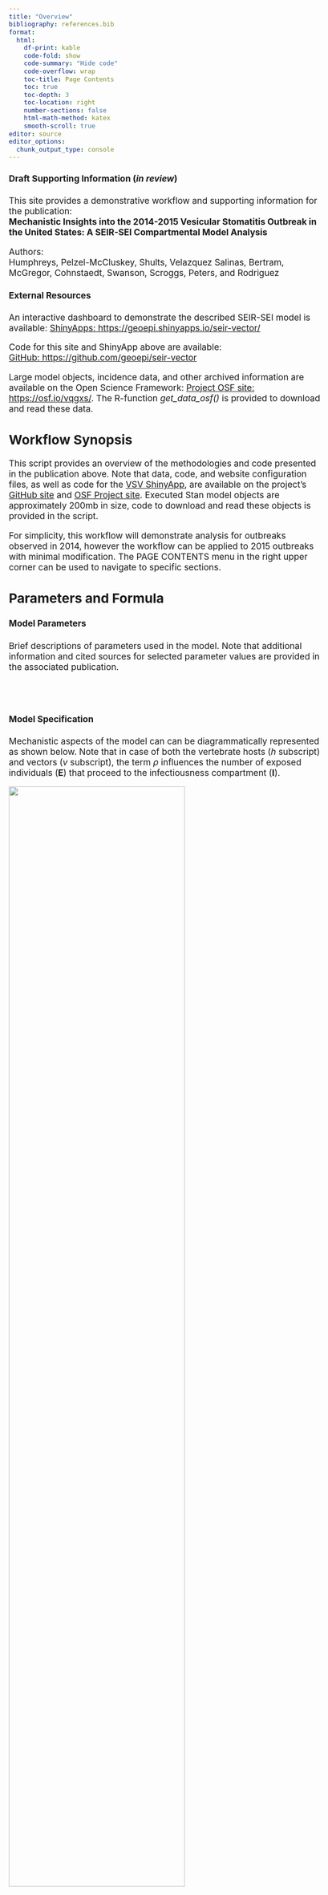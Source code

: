 ```yaml
---
title: "Overview"
bibliography: references.bib
format:
  html: 
    df-print: kable
    code-fold: show
    code-summary: "Hide code"
    code-overflow: wrap
    toc-title: Page Contents
    toc: true
    toc-depth: 3
    toc-location: right
    number-sections: false
    html-math-method: katex
    smooth-scroll: true
editor: source
editor_options: 
  chunk_output_type: console
---
```

```{=html}
<style type="text/css">

body, td {
   font-size: 13pt;
}
code.r{
  font-size: 9pt;
}
pre {
  font-size: 11pt
}
</style>
```

::: {.callout-important icon=false}
#### Draft Supporting Information (*in review*) 
This site provides a demonstrative workflow and supporting information for the publication:  
**Mechanistic Insights into the 2014-2015 Vesicular Stomatitis Outbreak in the United States: A SEIR-SEI Compartmental Model Analysis**  
  
Authors:  
Humphreys, Pelzel-McCluskey, Shults, Velazquez Salinas, Bertram, McGregor, Cohnstaedt, Swanson, Scroggs, Peters, and Rodriguez 
:::
    
::: {.callout-tip icon=false} 
#### External Resources
An interactive dashboard to demonstrate the described SEIR-SEI model is available:
[ShinyApps: https://geoepi.shinyapps.io/seir-vector/](https://geoepi.shinyapps.io/seir-vector/)  
  
Code for this site and ShinyApp above are available:    
[GitHub: https://github.com/geoepi/seir-vector](https://github.com/geoepi/seir-vector)    
  
Large model objects, incidence data, and other archived information are available on the Open Science Framework: [Project OSF site: https://osf.io/vqgxs/](https://osf.io/vqgxs/). The R-function *get_data_osf()* is provided to download and read these data.  
:::

  
## Workflow Synopsis   
This script provides an overview of the methodologies and code presented in the publication above. Note that data, code, and website configuration files, as well as code for the [VSV ShinyApp](https://geoepi.shinyapps.io/seir-vector/), are available on the project's [GitHub site](https://github.com/geoepi/seir-vector) and [OSF Project site](https://osf.io/vqgxs/).  Executed Stan model objects are approximately 200mb in size, code to download and read these objects is provided in the script.  
  
For simplicity, this workflow will demonstrate analysis for outbreaks observed in 2014, however the workflow can be applied to 2015 outbreaks with minimal modification.  The PAGE CONTENTS menu in the right upper corner can be used to navigate to specific sections.  
  

## Parameters and Formula 

#### Model Parameters  
Brief descriptions of parameters used in the model. Note that additional information and cited sources for selected parameter values are provided in the associated publication.  
\
\begin{array}{|c|l|}
  \hline
  \text{Parameter} & \text{Description} \\ 
  \hline
  N_h & \text{Total number of vertebrate hosts} \\
  N_v & \text{Total number of insect vectors} \\
  \upsilon_h & \text{Contact rate, bites sustained by host} \\
  \upsilon_v & \text{Contact rate, vector biting rate} \\
  \beta_h & \text{Vector to host transmission probability} \\
  \beta_v & \text{Host to vector transmission probability}  \\
  \sigma_h & \text{Intrinsic Incubation Period (IIP)} \\
  \sigma_v & \text{Extrinsic Incubation Period (EIP)} \\
  \gamma_h & \text{Host removal rate (recovery or quarantine)} \\
  \rho_h & \text{Host heterogeneous competency} \\
  \rho_v & \text{Vector heterogeneous competency} \\
  \mu_v & \text{Vector background mortality rate} \\
  \kappa & \text{Observation bias (proportion observed)} \\
  \hline
\end{array}
\

#### Model Specification  
Mechanistic aspects of the model can can be diagrammatically represented as shown below. Note that in case of both the vertebrate hosts ($h$ subscript) and vectors ($v$ subscript), the term $\rho$ influences the number of exposed individuals (**E**) that proceed to the infectiousness compartment (**I**).   
   
![](images/diagram.png){ width=75% height=auto }
  
  
      
**More formally, the model is given as: **     
   
$$\begin{align} 
    \lambda_h &= \upsilon_h \cdot \beta_h \cdot \frac{I_v}{N_v} \\ 
    \lambda_v &= \upsilon_v \cdot \beta_v \cdot \frac{I_h}{N_h} \\ 
    \frac{dS_h}{dt} &= -\lambda_h \cdot S_h \\ 
    \frac{dE_h}{dt} &=  \lambda_h \cdot S_h - \sigma_h \cdot E_h \\ 
    \frac{dI_h}{dt} &= \sigma_h \cdot E_h \cdot \rho_h - \gamma_h \cdot I_h \\ 
    \frac{dR_h}{dt} &=  \gamma_h \cdot I_h  \\ 
    \frac{dS_v}{dt} &= \mu_v \cdot N_v - \lambda_v \cdot S_v - \mu_v \cdot S_v \\ 
    \frac{dE_v}{dt} &= \lambda_v \cdot S_v - (\sigma_v + \mu_v) \cdot E_v \\ 
    \frac{dI_v}{dt} &=  \sigma_v \cdot E_v \cdot \rho_v - \mu_v \cdot I_v \\ \nonumber
\end{align}$$ {#eq-seirsei}  
  
**in which the first two lines give the Force of Infection (FOI, $\lambda$'s) for hosts and vectors respectively** and $\rho$ parameters (range 0.00-1.00) potentially reduce the size of the exposed (**E**) populations used in calculating the number of infectious individuals (**I**).     

## Model Preliminaries  
Before constructing a Bayesian model in Stan ([Stan Installation](https://mc-stan.org/users/interfaces/)), we first visualize the data and construct an exploratory compartmental model using non-Bayesian Ordinary Differential Equations (ODE) and the **deSolve** Package.    
  

### Needed Libraries  
Load needed R-Packages and custom functions.  
```r
library(here) # to manage directories
library(tidyverse) # data wrangling
library(deSolve) # for exploratory models
library(ggdist) # visualizations
library(rstan) # interface with Stan from R
rstan_options(auto_write = TRUE) # options
options(mc.cores = parallel::detectCores())

library(cmdstanr) # additional Stan options in R
check_cmdstan_toolchain(fix = TRUE, quiet = TRUE)
register_knitr_engine()

# custom functions (mostly plotting)  
source(here("./R/utilities.R"))
source_dir("./R")
```

### Observed Incidence  
Read observed incidence data as a data frame called *truth_df* and create a simple plot figure. Note that 2014 and 2015 data are available in the *vsv_ind_truth.rds* object.  
  
##### Contents for *truth_df*
-   date: Estimated date of disease onset (symptoms) as determined by examination at time of inspection.  
-   count: Number of individuals animals with Vesicular Stomatitis (VS)   
-   susc: Number of individual animals located with same herd or on same premises as confirmed animal.  These values are assumed to reflect susceptible animals.  
-   year: Year of confirmed VS onset.  
-   doy: Integer 1-365 reflecting the day of year for the *date*.  
```r
truth_df <- get_data_osf("vs_inc_truth") |>
  filter(year == 2014) # change to 2015 to examine 2015 data

str(truth_df)
```


```r
#| label: fig-incidence
#| fig-cap: "Observed VS incidence 2014."
#| 
plot_incidence(truth_df)
```


### Exploratory Model  
Before coding a Stan model, model parameters are through construction of a relatively simple Ordinary Differential Equations (ODE) model using the **deSolve** package.  This model uses discrete, user specified values and does not incorporate uncertainty.  
   
##### Initial Parameters  
Parameters are describe in the Table at top of page.  The specific values given in this example were arbitrarily selected from the ranges evaluated in the full model (presented later in script).    
```r
initial_parameters <- c(
  beta_h = 0.95,
  gamma_h = 0.10,
  sigma_h = 0.25,
  sigma_v = 0.4,
  rho_h = 0.3,
  rho_v = 0.85,
  beta_v = 0.85,
  mu_v = 0.1,
  upsilon_h = 0.6,
  upsilon_v = 0.35
)
```

##### Initial Conditions  
Initial population estimates and counts of exposed and infectious individuals.  
```r
N_h <- 10000   # number of vertebrate hosts
Eh <- 0        # initial hosts exposed
Ih <- 1        # initial hosts infectious
N_v <- 300 * N_h  # number of vectors per host
Ev <- 0        # initial exposed vectors
Iv <- 1        # initial infectious vectors

initial_conditions <- c(
  Sh = N_h - Eh - Ih,  # Susceptible hosts
  Eh = Eh,             # Exposed hosts
  Ih = Ih,             # Infectious hosts
  Rh = 0,              # Recovered hosts
  Sv = N_v - Iv - Ev,  # Susceptible vectors
  Ev = Ev,             # Exposed vectors
  Iv = Iv              # Infectious vectors
)
```
  
##### ODE Function  
Results from this exploratory model can be examined more thoroughly on the [SEIR-SEI ShinyApp](https://geoepi.shinyapps.io/seir-vector/), which uses the same underlying function as given here.  
```r
seirsei_ode <- function(t, state, parameters) {
  with(as.list(c(state, parameters)), {
    
    lambda_h = upsilon_h * beta_h * Iv / N_v
    lambda_v = upsilon_v * beta_v * Ih / N_h
    
    dSh = -lambda_h * Sh
    dEh = lambda_h * Sh - sigma_h * Eh
    dIh = sigma_h * Eh*rho_h - gamma_h * Ih
    dRh = gamma_h * Ih
    dSv = mu_v * N_v - lambda_v * Sv - mu_v * Sv
    dEv = lambda_v * Sv - (sigma_v + mu_v) * Ev
    dIv = sigma_v * Ev*rho_v - mu_v * Iv
    
    return(list(c(dSh, dEh, dIh, dRh, dSv, dEv, dIv)))
  })
}

```
  
##### Time Steps  
```r
times <- seq(0, 365, by = 1)
``` 
  
##### Run Model
```r
out <- as.data.frame(
  ode(y = initial_conditions, times = times, func = seirsei_ode, parms = initial_parameters)
)
```
   
#### Plot Results  
```r
#| label: fig-ode_dyn
#| fig-cap: "Host population dynamics from exploratory model."
#| 
plot_ode_dynamics(out)
```

```r
#| label: fig-comp_ii
#| fig-cap: "Comparison of incident infections.  Line labeled Infected indicates the number of new indiduals added to the Exposed compartment per time step, whereas the line labeled Symptomatic refers to the number of new individuals added to the infectious compartment.  The ratio of the sums for the Infected and Symptomatic curves is shown as Estimated rho in the plot. This reverse calculation demonstrates what the rho competency parameter is doing in the model. "
#| 
compare_ei_incidence(out, gamma_h=initial_parameters["gamma_h"])
``` 


## Bayesian Model  
Having demonstrated model parameter relationships using the ODE function above, a full Bayesian model is next constructed in Stan.  The Bayesian approach allows for parameters to specified based on what is currently understood about VSV hosts, vectors, and epidemiology.  This done through prior distribution specifications.  The Bayesian approach also provides for better accounting of uncertainty in the model.     
    
In addition to translating the SEIR-SEI equations (@eq-seirsei) to the Stan language, a likelihood function is needed as well as incorporation of an additional *observation error* term to help account for the difference between disease cases as observed and documented and the case number (theoretically) needed to propagate the disease, assuming the model's mechanistic parameters accurately reflect the reality of the VS epidemiology.  
   
### Prior Model  
Before incorporating observed data into the model, a prior model is coded and evaluated to ensure that assumptions about prior distributions are reasonable.  
  
#### Prior model code 
```stan
functions {
    // SEIR-SEI function
  real[] seirsei(real t, real[] y, real[] theta, 
             real[] x_r, int[] x_i) {

      real N_h = x_i[1];        // parameters are described in table above
      real beta_h = theta[1];
      real gamma_h = theta[2];
      real sigma_h = theta[3];
      real sigma_v = theta[4];
      real rho_h = theta[5];
	  real rho_v = theta[6];
      real beta_v = theta[7];
      real mu_v = theta[8];
	  real upsilon_h = theta[9];
	  real upsilon_v = theta[10];
      real i_0 = theta[11];     // initial conditions
      real e_0 = theta[12];
      real ev_0 = theta[13];
      real iv_0 = theta[14];
      real N_v = theta[15];
      
      // initial compartment sizes
      real init[7] = {N_h - i_0 - e_0, e_0, i_0, 0, N_v - iv_0 - ev_0, ev_0, iv_0}; 
      
      real Sh = y[1] + init[1]; // compartments
      real Eh = y[2] + init[2];
      real Ih = y[3] + init[3];
      real Rh = y[4] + init[4];
      real Sv = y[5] + init[5];
      real Ev = y[6] + init[6];
      real Iv = y[7] + init[7];
	  
	  // FORCE of Infection
	  real lambda_h = upsilon_h * beta_h * Iv / N_v;
      real lambda_v = upsilon_v * beta_v * Ih / N_h;
	  
	  // differential equations
	  real dS_dt = -lambda_h * Sh;
      real dE_dt =  lambda_h * Sh - sigma_h * Eh;
      real dI_dt = sigma_h * Eh*rho_h - gamma_h * Ih;
      real dR_dt =  gamma_h * Ih;
	  
	  real dSv_dt = mu_v*N_v - lambda_v*Sv - mu_v*Sv;
      real dEv_dt = lambda_v*Sv - (sigma_v + mu_v)*Ev;
      real dIv_dt =  sigma_v * Ev*rho_v - mu_v*Iv;
     
      return {dS_dt, dE_dt, dI_dt, dR_dt, dSv_dt, dEv_dt, dIv_dt};
  }
}
data {
  int<lower=1> n_days; // number of days
  real t0;            // initial step
  real ts[n_days];    // time steps
  int N_h;            // host population size
  int N_v;            // vector population size
}
transformed data {
  real x_r[0];        // data array
  int x_i[1] = { N_h };   // array with host population size
}
parameters {
  real<lower=0, upper=1> beta_h; // parameters, see table above
  real<lower=0> gamma_h;
  real<lower=0> sigma_h;
  real<lower=0> sigma_v;
  real<lower=0, upper=1> rho_h;
  real<lower=0, upper=1> rho_v;
  real<lower=0, upper=1> beta_v;
  real<lower=0> mu_v;
  real<lower=0> upsilon_h;
  real<lower=0> upsilon_v;
  real<lower=0> phi_inv;
  real<lower=0> i_0; 
  real<lower=0> e_0; 
  real<lower=0> ev_0; 
  real<lower=0> iv_0; 
}
transformed parameters{
  real y[n_days, 7];        // outputs, state variables
  real incidence[n_days - 1];   // incidence 
  real phi = 1. / phi_inv;    // dispersian parameter for NegBinomial
  real theta[15] = {beta_h, gamma_h, sigma_h, sigma_v, rho_h, rho_v, beta_v, mu_v, upsilon_h, upsilon_v, i_0, e_0, ev_0, iv_0, N_v};
  
  // solve ODEs using Runge-Kutta 45 integration
  y = integrate_ode_rk45(seirsei, rep_array(0.0, 7), t0, ts, theta, x_r, x_i);
  
  // daily incidence
  for (i in 1:n_days-1){
    incidence[i] = -(y[i+1, 2] - y[i, 2] + y[i+1, 1] - y[i, 1]) + 1e-8;
  }
}
model { // model priors
  beta_h ~ beta(10, 2);
  gamma_h ~ lognormal(log(0.13), 0.1);  
  sigma_h ~ lognormal(log(0.12), 0.1);
  sigma_v ~ lognormal(log(0.4), 0.1);
  rho_h ~ beta(5, 10);
  rho_v ~ beta(10, 2); 
  beta_v ~ beta(10, 2);
  mu_v ~ lognormal(log(0.1), 0.1);
  upsilon_h ~ lognormal(log(0.6), 0.1);
  upsilon_v ~ lognormal(log(0.3), 0.1);
  phi_inv ~ exponential(2);
  i_0 ~ lognormal(0, 0.1);
  e_0 ~ lognormal(0, 0.1);
  ev_0 ~ lognormal(0, 0.1);
  iv_0 ~ lognormal(0, 0.1);
}
generated quantities {
  real duration = 1 / gamma_h; // disease duration
  real incub_h = 1 / sigma_h;   // intrinsic incubation period
  real incub_v = 1/ sigma_v;    // extrinsic incubation period
  real pred_infected[n_days-1];  // predicted incidence
  pred_infected = neg_binomial_2_rng(incidence, phi); // sample from NegBinomial
}
```
   
#### NegativeBinomial Sampling   
Note that the Stan code above includes a negative binomial distribution that samples from estimated incidence.  The SEIR-SEI ODE equations estimate prevalence but not incidence.  Therefore, the code first estimates incidence (new infections each day) using the susceptible (**S**) and exposed (**E**) compartments. A small value (1e-8) is included to prevent incidence from being negative on the initial iteration.  The code as shown in the `transformed parameters` block is,   
```stan  
for (i in 1:n_days-1){
    incidence[i] = -(y[i+1, 2] - y[i, 2] + y[i+1, 1] - y[i, 1]) + 1e-8;
  }
```  
  
Later in the `generated quantities` block, incidence is used in sampling from the NgBinomial,
```stan
real pred_infected[n_days-1]; 
  pred_infected = neg_binomial_2_rng(incidence, phi); 
```  

Consdering that incidence is estimated from the daily change ($\Delta \text{I}_{t}$) in infections (virus exposures), and this quantity is used to sample from the NegBinomial, the notation with prior distributions couldbe shown as,

$$\begin{align} \nonumber
    \text{Y}_{t}|\theta &\sim \text{NegBinomial}(\text{Y}|\Delta\text{I}_{t}, \phi) \\ \nonumber
    \theta &= \{\upsilon_h,\upsilon_v, \beta_h, \beta_v, \sigma_h, \sigma_v, \gamma_h, \mu, \rho \} \\ \nonumber 
    \upsilon_h &\sim \text{Lognormal}(log(0.25), 0.1) \\ \nonumber
    \upsilon_v &\sim \text{Lognormal}(log(0.15), 0.1) \\ \nonumber
    \beta_h &\sim \text{Beta}(10, 1) \\ \nonumber
    \beta_v &\sim \text{Beta}(1, 10) \\ 
    \sigma_h &\sim \text{Lognormal}(log(0.15), 0.1) \\ \nonumber
    \sigma_v &\sim \text{Lognormal}(log(0.3), 0.1) \\ \nonumber
    \rho_h &\sim \text{Beta}(10, 100) \\ \nonumber
    \rho_v &\sim \text{Beta}(5, 10) \\ \nonumber
    \gamma_h &\sim \text{Lognormal}(log(0.085), 0.1) \\ \nonumber
    \mu &\sim \text{Lognormal}(log(0.1), 0.1) \\ \nonumber
    {1}/{\phi} &\sim \text{Exponential}(2) \\ \nonumber
\end{align}$${#eq-negbin}   
        
#### Prior model setup    
Organize data needed to run the prior model.  
```r
# total host population
N = 14160

# time steps 
n_days = 365 
t = seq(0, n_days, by = 1)
t0 = 0 
t = t[-1]

# orgainize data for Stan 
data_seir = list(n_days = n_days, 
                 t0 = t0, 
                 ts = t, 
                 N_h = N, 
                 N_v = 300*N)

str(data_seir)

# number of MCMC steps
niter = 2000

# number of chains, only a short run for prior model
num_chains <- 2

# unique initial values for each chain
init_list <- vector("list", num_chains)

for (i in 1:num_chains) {
  
  init_list[[i]] <- list(beta_h = rbeta(1, 10, 1),
                         gamma_h = rlnorm(1, log(0.15), 0.1),
                         sigma_h = rlnorm(1, log(0.17), 0.1),                         
                         sigma_v = rlnorm(1, log(0.3), 0.1),
                         beta_v = rbeta(1, 15, 100),
                         mu_v = rlnorm(1, log(0.1), 0.1),
                         upsilon_h = rlnorm(1, log(0.25), 0.1),
                         upsilon_v = rlnorm(1, log(0.15), 0.1),	  
                         i_0 = runif(1, 1, 2),
                         e_0 = runif(1, 1, 2),
                         ev_0 = runif(1, 1, 2),
                         iv_0 = runif(1, 1, 2))
}
```

#### Read stan model  
The Stan code above is saved as a text file.  It is read in to memory.
```r
seirsei.st = stan_model("inst/stan/vsv_prior.stan")
```

#### Run prior model  
Data, model code, initial values are run.  This model has been verified to run, however to reduce run time, a saved copy is loaded below.  
```r
prior_model <- sampling(seirsei.st,
                        data = data_seir,
                        iter = niter,
                        chains = num_chains,
                        cores = parallel::detectCores(),
                        warmup = 500,
                        save_warmup = FALSE,
                        init = init_list, 
                        seed = 1976) 
```
  
load saved model  
```r
prior_model <- get_data_osf("prior_model")
  
class(prior_model)
```

#### Check results  
  
**Parameter Distributions**    
Parameter distributions are plotted with medians as a visual check.  In addition to parameters specified in prior distributions, the Extrinsic Incubation Period (*incub_v*), Intrinsic Incubation Period (*incub_h*), and basic reproduction number (R0_h) are shown in @fig-prior_params.  The EIP and IIP are respectively calculated as the reciprocal of the estimated $\sigma_v$ and $\sigma_h$ parameters.  The reproduction number ($R_0$) is calculated as $\beta_h \cdot \upsilon_h/\gamma_h$.  
```r
#| label: fig-prior_params
#| fig-cap: "Distributions from modeled priors.  Dashed lines show the median value for each parameter."
#| 
plot_params_posteriors(prior_model)
```
  
**Prior Predictive Distributions** 
The prior model does not have information (data) about the number of observed number of VS cases, therefore predictions here (@fig-prior_traj) are based only on incidence as estimated from the SEIR-SEI ODE system and the prior distributions intended to capture mechanistic aspects of VS epidemiology.  As a prior predictive check, it's assumed that predictions will have considerable uncertainty, which is the case in @fig-prior_traj, however it is also case that the median counts across the random draws are near the truth.       
```r
#| label: fig-prior_traj
#| fig-cap: "Random draws from predictive distribution.  Colored lines show sampled trajectories.  Height of black points indicate observed daily incidence."
#| 
plot_sample_trajectories(prior_model, truth_df=truth_df, n_draws = 100)
```
  
To visualize the prior predictions differently, credible intervals can plotted along with the estimated median prediction (@fig-prior_ci).   
```r
#| label: fig-prior_ci
#| fig-cap: "Figure displays summary credible intervals (blue shading) and median prediction from the prior predictive model.  Height of red points indicate observed daily incidence."
#| 
plot_pred_incidence(prior_model, my_truth = truth_df)  
``` 



### Full Bayesian Model  
Although parameter values from the prior model are reasonable based on current understanding of VS epidmiology, draws from the prior predictions show far too much uncertainty to have confidence in the model.  
  
To improve the model, the Stan code is updated to include the following elements:  
  
**Observed Incidence**    
The `data` block shown in the code is modfied to take observed incidence as an input. The observed incidence is referred to as *cases* in the code.  
```stan
data {
...
int cases[n_days];
}
``` 
The `model` block is revised to include the observed cases when sampling from the NegBinomial.
```stan
model {
...
cases[1:(n_days-1)] ~ neg_binomial_2(incidence, phi);
}
```
   
**Observation Bias**  
In addition to incorporting observed incidence, the model a new model parameter is added to account for underreporting and other possible errors in the observations.  The bias parameter is designated as $\kappa$ and used to reduce incidence as estimated by the SEIR-SEI system.  
  
The new $\kappa$ parameter in the `transformed parameters` block,  
```stan
transformed parameters{
...
for (i in 1:n_days-1){
    incidence[i] = -(y[i+1, 2] - y[i, 2] + y[i+1, 1] - y[i, 1])*kappa;
  }

}
```
  
and the $\kappa$ prior specification is added to the `model block`. 
```stan
model {
  ...
  kappa ~ beta(15, 100);
}
```

With the addition of $\kappa$, the previously described sampling distribution (@eq-negbin) becomes,
$$\begin{align} \nonumber
    \text{Y}_{t}|\theta &\sim \text{NegBinomial}(\text{Y}|\Delta\text{I}_{t}\bold{\kappa}, \phi) \\ \nonumber
\end{align}$$  
  
**Pointwise Log-Likelihood**  
Lastly, code is added to the `generated quantities` block to facilitate some checks after the model is run.
```stan
generated quantities{
...
real log_lik[n_days-1];
  
  for (i in 1:(n_days - 1)) {
    log_lik[i] = neg_binomial_2_lpmf(cases[i] | incidence[i], phi);
  }
}
```

The Stan code for the full Bayesian model, with the revisions decribed above can be viewed here: [Full SEIR-SEI Model](https://github.com/geoepi/seir-vector/blob/main/inst/stan/vsv_full_model.stan)
   
#### Full Bayesian model results
Download the executed model object for 2014 VS Outbreaks  
```r
fit_2014 <- get_data_osf("fit_2014")
```

@fig-post_traj provides posterior predictive checks for the full model for comparison to the prior model @fig-prior_traj.
```r
#| label: fig-post_traj
#| fig-cap: "Random draws from posterior predictive distribution.  Colored lines show sampled trajectories.  Height of red circles indicate observed daily incidence."
#| 
plot_sample_trajectories(fit_2014, truth_df=truth_df, n_draws = 100, ymax_prob = 1)
```

To visualize the prior predictions differently, (@fig-post_ci) displays credible intervals with the estimated median as shown for the prior model (@fig-prior_ci).   
```r
#| label: fig-post_ci
#| fig-cap: "Figure displays summary credible intervals (blue shading) and median prediction from the prior predictive model.  Height of red points indicate observed daily incidence."
#| 
plot_pred_incidence(fit_2014, my_truth = truth_df)  
``` 






   